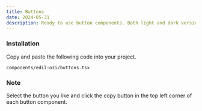 ```yaml
---
title: Buttons
date: 2024-05-31
description: Ready to use button components. Both light and dark version available.
---
```


<ComponentPreview name="buttons-demo" />

<Steps>

### Installation

Copy and paste the following code into your project.

```text
components/edil-ozi/buttons.tsx
```

<ComponentSource name="buttons" />

</Steps>

### Note

Select the button you like and click the copy button in the top left corner of each button component.
